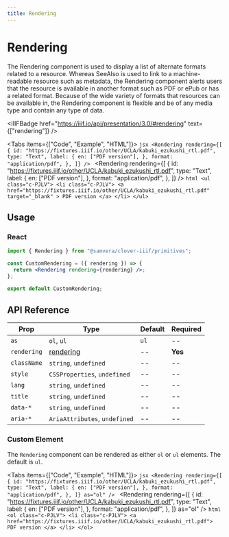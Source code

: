 ```yaml
---
title: Rendering
---
```



# Rendering

The Rendering component is used to display a list of alternate formats related to a resource. Whereas SeeAlso is used
to link to a machine-readable resource such as metadata, the Rendering component alerts users that the resource is
available in another format such as PDF or ePub or has a related format. Because of the wide variety of formats that
resources can be available in, the Rendering component is flexible and be of any media type and contain any type of
data.

<IIIFBadge
  href="https://iiif.io/api/presentation/3.0/#rendering"
  text={["rendering"]}
/>

<Tabs items={["Code", "Example", "HTML"]}>
  <Tab>
    ```jsx
    <Rendering
      rendering={[
        {
          id: "https://fixtures.iiif.io/other/UCLA/kabuki_ezukushi_rtl.pdf",
          type: "Text",
          label: {
            en: ["PDF version"],
          },
          format: "application/pdf",
        },
      ]}
    />
    ```
  </Tab>
  <Tab>
    <Rendering
      rendering={[
        {
          id: "https://fixtures.iiif.io/other/UCLA/kabuki_ezukushi_rtl.pdf",
          type: "Text",
          label: {
            en: ["PDF version"],
          },
          format: "application/pdf",
        },
      ]}
    />
  </Tab>
  <Tab>
    ```html
    <ul class="c-PJLV">
      <li class="c-PJLV">
        <a
          href="https://fixtures.iiif.io/other/UCLA/kabuki_ezukushi_rtl.pdf"
          target="_blank"
        >
          PDF version
        </a>
      </li>
    </ul>
    ```
  </Tab>
</Tabs>

## Usage

### React

```jsx
import { Rendering } from "@samvera/clover-iiif/primitives";

const CustomRendering = ({ rendering }) => {
  return <Rendering rendering={rendering} />;
};

export default CustomRendering;
```

## API Reference

| Prop        | Type                                                         | Default | Required |
| ----------- | ------------------------------------------------------------ | ------- | -------- |
| `as`        | `ol`, `ul`                                                   | `ul`    | --       |
| `rendering` | [rendering](https://iiif.io/api/presentation/3.0/#rendering) | --      | **Yes**  |
| `className` | `string`, `undefined`                                        | --      | --       |
| `style`     | `CSSProperties`, `undefined`                                 | --      | --       |
| `lang`      | `string`, `undefined`                                        | --      | --       |
| `title`     | `string`, `undefined`                                        | --      | --       |
| `data-*`    | `string`, `undefined`                                        | --      | --       |
| `aria-*`    | `AriaAttributes`, `undefined`                                | --      | --       |

### Custom Element

The `Rendering` component can be rendered as either `ol` or `ul` elements. The default is `ul`.

<Tabs items={["Code", "Example", "HTML"]}>
  <Tab>
    ```jsx
    <Rendering
      rendering={[
        {
          id: "https://fixtures.iiif.io/other/UCLA/kabuki_ezukushi_rtl.pdf",
          type: "Text",
          label: {
            en: ["PDF version"],
          },
          format: "application/pdf",
        },
      ]}
      as="ol"
    />
    ```
  </Tab>
  <Tab>
    <Rendering
      rendering={[
        {
          id: "https://fixtures.iiif.io/other/UCLA/kabuki_ezukushi_rtl.pdf",
          type: "Text",
          label: {
            en: ["PDF version"],
          },
          format: "application/pdf",
        },
      ]}
      as="ol"
    />
  </Tab>
  <Tab>
    ```html
    <ol class="c-PJLV">
      <li class="c-PJLV">
        <a href="https://fixtures.iiif.io/other/UCLA/kabuki_ezukushi_rtl.pdf">
          PDF version
        </a>
      </li>
    </ol>
    ```
  </Tab>
</Tabs>
